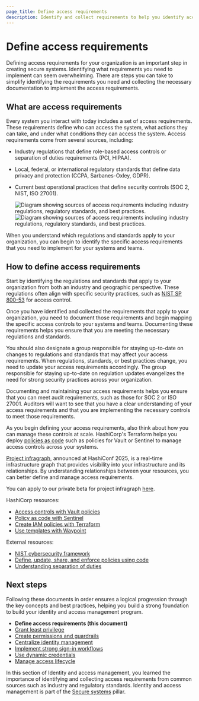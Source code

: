 ```yaml
---
page_title: Define access requirements
description: Identify and collect requirements to help you identify access requirements for your systems.
---
```


# Define access requirements

Defining access requirements for your organization is an important step in
creating secure systems. Identifying what requirements you need to implement can
seem overwhelming. There are steps you can take to simplify identifying the
requirements you need and collecting the necessary documentation to implement
the access requirements.

## What are access requirements

Every system you interact with today includes a set of access requirements. These
requirements define who can access the system, what actions they can take, and
under what conditions they can access the system. Access requirements come from
several sources, including:

- Industry regulations that define role-based access controls or separation of
  duties requirements (PCI, HIPAA).
- Local, federal, or international regulatory standards that define data privacy
  and protection (CCPA, Sarbanes-Oxley, GDPR).
- Current best operational practices that define security controls (SOC 2, NIST,
  ISO 27001).

  ![Diagram showing sources of access requirements including industry regulations, regulatory standards, and best practices.](/img/well-architected-framework/diagram-iam-define-acccess.png#light-theme-only)
  ![Diagram showing sources of access requirements including industry regulations, regulatory standards, and best practices.](/img/well-architected-framework/diagram-iam-define-acccess-dark.png#dark-theme-only)
  
When you understand which regulations and standards apply to your organization, you can
begin to identify the specific access requirements that you need to implement
for your systems and teams.

## How to define access requirements

Start by identifying the regulations and standards that apply to your
organization from both an industry and geographic perspective. These regulations
often align with specific security practices, such as [NIST SP
800-53](https://csrc.nist.gov/pubs/sp/800/53/r5/upd1/final) for access control.

Once you have identified and collected the requirements that apply to your
organization, you need to document those requirements and begin mapping the
specific access controls to your systems and teams. Documenting these
requirements helps you ensure that you are meeting the necessary regulations and
standards.

You should also designate a group responsible for staying up-to-date on changes to
regulations and standards that may affect your access requirements. When
regulations, standards, or best practices change, you need to update your access
requirements accordingly. The group responsible for staying up-to-date on
regulation updates evangelizes the need for strong security practices across
your organization.

Documenting and maintaining your access requirements helps you ensure that you
can meet audit requirements, such as those for SOC 2 or ISO 27001. Auditors will
want to see that you have a clear understanding of your access requirements and
that you are implementing the necessary controls to meet those requirements.

As you begin defining your access requirements, also think about how you can
manage these controls at scale. HashiCorp's Terraform helps you deploy [policies
as code](/well-architected-framework/secure-systems/compliance-and-governance/policy-as-code)
such as policies for Vault or Sentinel to manage access controls across your
systems.

[Project
infragraph](https://www.hashicorp.com/en/blog/building-intelligent-infrastructure-automation-with-hashicorp),
announced at HashiConf 2025, is a real-time infrastructure graph that provides
visibility into your infrastructure and its relationships. By understanding
relationships between your resources, you can better define and manage access
requirements.

You can apply to our private beta for project infragraph
[here](https://www.hashicorp.com/en/project-infragraph-private-beta).

HashiCorp resources:

- [Access controls with Vault policies](/vault/tutorials/policies/policies)
- [Policy as code with Sentinel](/sentinel/docs/concepts/policy-as-code)
- [Create IAM policies with Terraform](/terraform/tutorials/aws/aws-iam-policy)
- [Use templates with Waypoint](/waypoint/tutorials/hcp-waypoint/use-template)

External resources:

- [NIST cybersecurity framework](https://www.nist.gov/cyberframework)
- [Define, update, share, and enforce policies using code](https://developer.ibm.com/articles/policy-as-code-ansible-automation-engine-and-open-policy-agent/)
- [Understanding separation of duties](https://www.pingidentity.com/en/resources/blog/post/separation-of-duties.html)

## Next steps

Following these documents in order ensures a logical progression through the key
concepts and best practices, helping you build a strong foundation to build your
identity and access management program.

- **Define access requirements (this document)**
- [Grant least privilege](/well-architected-framework/secure-systems/identity-access-management/grant-least-privilege)
- [Create permissions and guardrails](/well-architected-framework/secure-systems/identity-access-management/create-permissions-guardrails)
- [Centralize identity management](/well-architected-framework/secure-systems/identity-access-management/centralize-identity-management)
- [Implement strong sign-in workflows](/well-architected-framework/secure-systems/identity-access-management/implement-strong-sign-in-workflows)
- [Use dynamic credentials](/well-architected-framework/secure-systems/identity-access-management/use-dynamic-credentials)
- [Manage access lifecycle](/well-architected-framework/secure-systems/identity-access-management/manage-access-lifecycle)

In this section of Identity and access management, you learned the importance
of identifying and collecting access requirements from common sources such as
industry and regulatory standards. Identity and access management is part of the
[Secure systems](/well-architected-framework/secure-systems) pillar.
